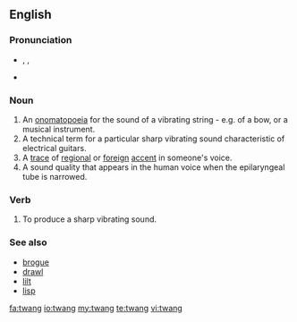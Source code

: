 ==English==

===Pronunciation===
* {{enPR|twăng}}, {{IPA|/twæŋ/}}, {{SAMPA|/tw{N/}}
* {{rhymes|æŋ}}

===Noun===
{{en-noun}}

# An [[onomatopoeia]] for the sound of a vibrating string - e.g. of a bow, or a musical instrument.
# A technical term for a particular sharp vibrating sound characteristic of electrical guitars.
# A [[trace]] of [[regional]] or [[foreign]] [[accent]] in someone's voice.
# A sound quality that appears in the human voice when the epilaryngeal tube is narrowed.

===Verb===
{{en-verb}}

# To produce a sharp vibrating sound.

===See also===
* [[brogue]]
* [[drawl]]
* [[lilt]]
* [[lisp]]

[[fa:twang]]
[[io:twang]]
[[my:twang]]
[[te:twang]]
[[vi:twang]]
